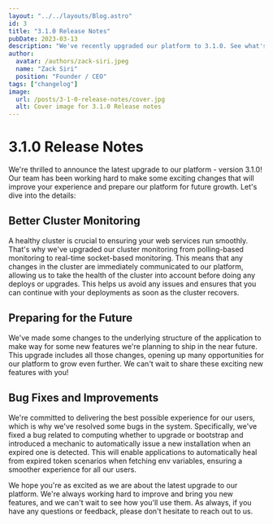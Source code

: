 ```yaml
---
layout: "../../layouts/Blog.astro"
id: 3
title: "3.1.0 Release Notes"
pubDate: 2023-03-13
description: "We've recently upgraded our platform to 3.1.0. See what's inside!"
author:
  avatar: /authors/zack-siri.jpeg
  name: "Zack Siri"
  position: "Founder / CEO"
tags: ["changelog"]
image:
  url: /posts/3-1-0-release-notes/cover.jpg
  alt: Cover image for 3.1.0 Release notes
---
```


# 3.1.0 Release Notes

We're thrilled to announce the latest upgrade to our platform - version 3.1.0! Our team has been working hard to make some exciting changes that will improve your experience and prepare our platform for future growth. Let's dive into the details:

## Better Cluster Monitoring

A healthy cluster is crucial to ensuring your web services run smoothly. That's why we've upgraded our cluster monitoring from polling-based monitoring to real-time socket-based monitoring. This means that any changes in the cluster are immediately communicated to our platform, allowing us to take the health of the cluster into account before doing any deploys or upgrades. This helps us avoid any issues and ensures that you can continue with your deployments as soon as the cluster recovers.

## Preparing for the Future

We've made some changes to the underlying structure of the application to make way for some new features we're planning to ship in the near future. This upgrade includes all those changes, opening up many opportunities for our platform to grow even further. We can't wait to share these exciting new features with you!

## Bug Fixes and Improvements

We're committed to delivering the best possible experience for our users, which is why we've resolved some bugs in the system. Specifically, we've fixed a bug related to computing whether to upgrade or bootstrap and introduced a mechanic to automatically issue a new installation when an expired one is detected. This will enable applications to automatically heal from expired token scenarios when fetching env variables, ensuring a smoother experience for all our users.

We hope you're as excited as we are about the latest upgrade to our platform. We're always working hard to improve and bring you new features, and we can't wait to see how you'll use them. As always, if you have any questions or feedback, please don't hesitate to reach out to us.